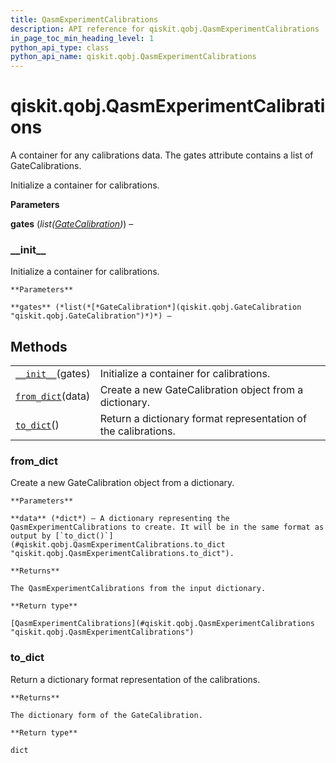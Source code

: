 ```yaml
---
title: QasmExperimentCalibrations
description: API reference for qiskit.qobj.QasmExperimentCalibrations
in_page_toc_min_heading_level: 1
python_api_type: class
python_api_name: qiskit.qobj.QasmExperimentCalibrations
---
```


<span id="qiskit-qobj-qasmexperimentcalibrations" />

# qiskit.qobj.QasmExperimentCalibrations

<Class id="qiskit.qobj.QasmExperimentCalibrations" github="https://github.com/qiskit/qiskit/tree/stable/0.16/qiskit/qobj/qasm_qobj.py" signature="QasmExperimentCalibrations(gates)">
  A container for any calibrations data. The gates attribute contains a list of GateCalibrations.

  Initialize a container for calibrations.

  **Parameters**

  **gates** (*list(*[*GateCalibration*](qiskit.qobj.GateCalibration "qiskit.qobj.GateCalibration")*)*) –

  ### \_\_init\_\_

  <Function id="qiskit.qobj.QasmExperimentCalibrations.__init__" name="__init__" signature="__init__(gates)">
    Initialize a container for calibrations.

    **Parameters**

    **gates** (*list(*[*GateCalibration*](qiskit.qobj.GateCalibration "qiskit.qobj.GateCalibration")*)*) –
  </Function>

  ## Methods

  |                                                                                                                           |                                                                |
  | ------------------------------------------------------------------------------------------------------------------------- | -------------------------------------------------------------- |
  | [`__init__`](#qiskit.qobj.QasmExperimentCalibrations.__init__ "qiskit.qobj.QasmExperimentCalibrations.__init__")(gates)   | Initialize a container for calibrations.                       |
  | [`from_dict`](#qiskit.qobj.QasmExperimentCalibrations.from_dict "qiskit.qobj.QasmExperimentCalibrations.from_dict")(data) | Create a new GateCalibration object from a dictionary.         |
  | [`to_dict`](#qiskit.qobj.QasmExperimentCalibrations.to_dict "qiskit.qobj.QasmExperimentCalibrations.to_dict")()           | Return a dictionary format representation of the calibrations. |

  ### from\_dict

  <Function id="qiskit.qobj.QasmExperimentCalibrations.from_dict" name="from_dict" signature="classmethod from_dict(data)">
    Create a new GateCalibration object from a dictionary.

    **Parameters**

    **data** (*dict*) – A dictionary representing the QasmExperimentCalibrations to create. It will be in the same format as output by [`to_dict()`](#qiskit.qobj.QasmExperimentCalibrations.to_dict "qiskit.qobj.QasmExperimentCalibrations.to_dict").

    **Returns**

    The QasmExperimentCalibrations from the input dictionary.

    **Return type**

    [QasmExperimentCalibrations](#qiskit.qobj.QasmExperimentCalibrations "qiskit.qobj.QasmExperimentCalibrations")
  </Function>

  ### to\_dict

  <Function id="qiskit.qobj.QasmExperimentCalibrations.to_dict" name="to_dict" signature="to_dict()">
    Return a dictionary format representation of the calibrations.

    **Returns**

    The dictionary form of the GateCalibration.

    **Return type**

    dict
  </Function>
</Class>

